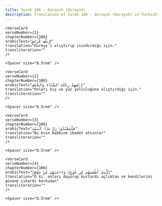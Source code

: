 ```yaml
---
title: Surah 106 - Quraysh (Quraysh)  
description: Translation of Surah 106 - Quraysh (Quraysh) in Turkish
---
```







    <VerseCard 
    verseNumber={1}
    chapterNumber={106}
    arabicText="لِإِيلَٰفِ قُرَيْشٍ"
    translation="Kureyş´i alıştırıp ısındırdığı için،"
    transliteration=""
    />

    <Spacer size="0.5rem" />
                
    <VerseCard 
    verseNumber={2}
    chapterNumber={106}
    arabicText="إِۦلَٰفِهِمْ رِحْلَةَ ٱلشِّتَآءِ وَٱلصَّيْفِ"
    translation="Onları kış ve yaz yolculuğuna alıştırdığı için،"
    transliteration=""
    />

    <Spacer size="0.5rem" />
                
    <VerseCard 
    verseNumber={3}
    chapterNumber={106}
    arabicText="فَلْيَعْبُدُوا۟ رَبَّ هَٰذَا ٱلْبَيْتِ"
    translation="Bu evin Rabbine ibadet etsinler"
    transliteration=""
    />

    <Spacer size="0.5rem" />
                
    <VerseCard 
    verseNumber={4}
    chapterNumber={106}
    arabicText="ٱلَّذِىٓ أَطْعَمَهُم مِّن جُوعٍۢ وَءَامَنَهُم مِّنْ خَوْفٍۭ"
    translation="O ki، onları doyurup kurtardı açlıktan ve kendilerini güvene çıkardı korkudan"
    transliteration=""
    />

    <Spacer size="0.5rem" />
                